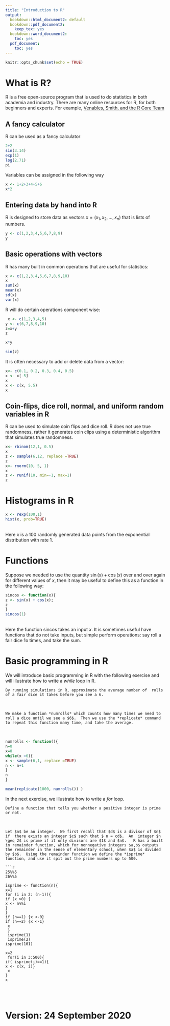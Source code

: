 ```yaml
---
title: "Introduction to R"
output:
  bookdown::html_document2: default
  bookdown::pdf_document2:
    keep_tex: yes
  bookdown::word_document2:
    toc: yes
  pdf_document:
    toc: yes
---
```



```r
knitr::opts_chunk$set(echo = TRUE)
```

# What is R?


R is a free open-source program that is used to do statistics in both academia and industry.   There are many online resources for R, for both beginners and experts.    For example, [Venables, Smith, and the R Core Team](https://cran.r-project.org/doc/manuals/r-release/R-intro.pdf)

## A fancy calculator

R can be used as a fancy calculator
```r
2+2
sin(3.14)
exp(1)
log(2.71)
pi
```
Variables can be assigned in the following way

```r
x <- 1+2+3+4+5+6
x*2
```


## Entering data by hand into R

R is designed to store data as vectors $x = (x_1, x_2, \ldots, x_n)$ that is lists of numbers.  

```r
y <- c(1,2,3,4,5,6,7,8,9)
y
```

## Basic operations with vectors

R has many built in common operations that are useful for statistics:

```r
x <- c(1,2,3,4,5,6,7,8,9,10)
x
sum(x)
mean(x)
sd(x)
var(x)
```
R will do certain operations component wise:
```r
 x <- c(1,2,3,4,5)
y <- c(6,7,8,9,10)
z=x+y
z

x*y

sin(z)
```
It is often necessary to add or delete data from a vector:
```r
x<- c(0.1, 0.2, 0.3, 0.4, 0.5)
x <- x[-5]
x
x <- c(x, 5.5)
x
```

##  Coin-flips, dice roll, normal, and uniform random variables in R

R can be used to simulate coin flips and dice roll.   R does not use true randomness, rather it generates coin clips using a deterministic algorithm that simulates true randomness.  
```r
x<- rbinom(12,1, 0.5)
x
z <- sample(6,12, replace =TRUE)
z
x<- rnorm(10, 5, 1)
x
z <- runif(10, min=-1, max=1)
z
```  
# Histograms in R

```r
x <- rexp(100,1)
hist(x, prob=TRUE)
```
<br>
Here $x$ is a 100 randomly generated data points from the exponential distribution with rate $1$.


# Functions

Suppose we needed to use the quantity $\sin(x) + \cos(x)$ over and over again for different values of $x$, then it may be useful to define this as a function in the following way:
```r
sincos <- function(x){
z <- sin(x) + cos(x);
z
}
sincos(1)
```
<br>
Here the function sincos takes an input  $x$.  It is sometimes useful have functions that do not take inputs, but simple perform operations:  say roll a fair dice 1o times, and take the sum.





# Basic programming in R

We will introduce basic programming in R with the following exercise and will illustrate how to write a *while* loop in R.
<br>
```exercise
By running simulations in R, approximate the average number of  rolls of a fair dice it takes before you see a 6.
```
<br>
```solution
We make a function *numrolls* which counts how many times we need to roll a dice until we see a $6$.  Then we use the *replicate* command to repeat this function many time, and take the average.
```
<br>
```r
numrolls <- function(){
n=0
x=0
while(x <6){
x <- sample(6,1, replace =TRUE)
n <- n+1
}
n
}

mean(replicate(1000, numrolls()) )
```


In the next exercise, we illustrate how to write a *for* loop.

```exercise
Define a function that tells you whether a positive integer is prime or not.
```
<br>
```solution
Let $n$ be an integer.  We first recall that $d$ is a divisor of $n$ if  there exists an integer $c$ such that $ n = cd$.  An  integer $n \geq 2$ is prime if it only divisors are $1$ and $n$.   R has a built in remainder function, which for nonnegative integers $a,b$ outputs the remainder in the sense of elementary school, when $a$ is divided by $b$.  Using the remainder function we define the *isprime* function, and use it spit out the prime numbers up to 500.

```r
25%%5
26%%5

isprime <- function(n){
x=1
for (i in 2: (n-1)){
if (x >0) {
x <- n%%i
}
}
if (n==1) {x <-0}
if (n==2) {x <-1}
 x
 }
 isprime(1)
 isprime(2)
isprime(101)

x=2
 for(i in 3:500){
if( isprime(i)==1){
x <- c(x, i)}
 x
}
x
```


<br>
<br>

# Version:  24 September 2020



<br>
<br>
<br>


